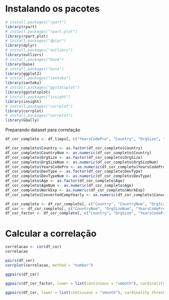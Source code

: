 # Instalando os pacotes
```r
# install.packages("rpart")
library(rpart)
# install.packages("rpart.plot")
library(rpart.plot)
# install.packages("dplyr")
library(dplyr)
# install.packages("outliers")
library(outliers)
# install.packages("base")
library(base)
# install.packages("base")
library(ggplot2)
# install.packages("santoku")
library(santoku)
# install.packages("ggstatsplot")
library(ggstatsplot)
# install.packages("insight")
library(insight)
# install.packages("corrplot")
library(corrplot)
# install.packages("corrplot")
library(GGally)

```
Preparando dataset para correlação
```r
df_cor_completo <- df_limpo[, c("YearsCodePro", "Country", "OrgSize", "OrgSizeNum", "DevType", "Age", "WorkExp", "ConvertedCompYearly")]

df_cor_completo$Country <- as.factor(df_cor_completo$Country)
df_cor_completo$CountryNum <- as.numeric(df_cor_completo$Country)
df_cor_completo$OrgSize <- as.factor(df_cor_completo$OrgSize)
df_cor_completo$OrgSizeNum <- as.numeric(df_cor_completo$OrgSizeNum)
df_cor_completo$YearsCodePro <- as.numeric(df_cor_completo$YearsCodePro)
df_cor_completo$DevType <- as.factor(df_cor_completo$DevType)
df_cor_completo$DevTypeNum <- as.numeric(df_cor_completo$DevType)
df_cor_completo$Age <- as.factor(df_cor_completo$Age)
df_cor_completo$AgeNum <- as.numeric(df_cor_completo$Age)
df_cor_completo$WorkExp <- as.numeric(df_cor_completo$WorkExp)
df_cor_completo$ConvertedCompYearly <- as.numeric(df_cor_completo$ConvertedCompYearly)

df_cor_completo <- df_cor_completo[, c("Country", "CountryNum", "OrgSize", "OrgSizeNum", "YearsCodePro", "DevType", "DevTypeNum", "Age", "AgeNum", "WorkExp", "ConvertedCompYearly")]
df_cor <- df_cor_completo[, c("CountryNum", "OrgSizeNum", "YearsCodePro", "DevTypeNum", "AgeNum", "WorkExp", "ConvertedCompYearly")]
df_cor_factor <- df_cor_completo[, c("Country", "OrgSize", "YearsCodePro", "DevType", "Age", "WorkExp", "ConvertedCompYearly")]

```

# Calcular a correlação
```r
correlacao <- cor(df_cor)
correlacao
```

```r
pairs(df_cor)
corrplot(correlacao, method = "number")
```

```r
ggpairs(df_cor)
```

```r
ggpairs(df_cor_factor, lower = list(continuous = "smooth"), cardinality_threshold=33)
```

```r
ggpairs(df_cor, lower = list(continuous = "smooth"), cardinality_threshold=33)
```